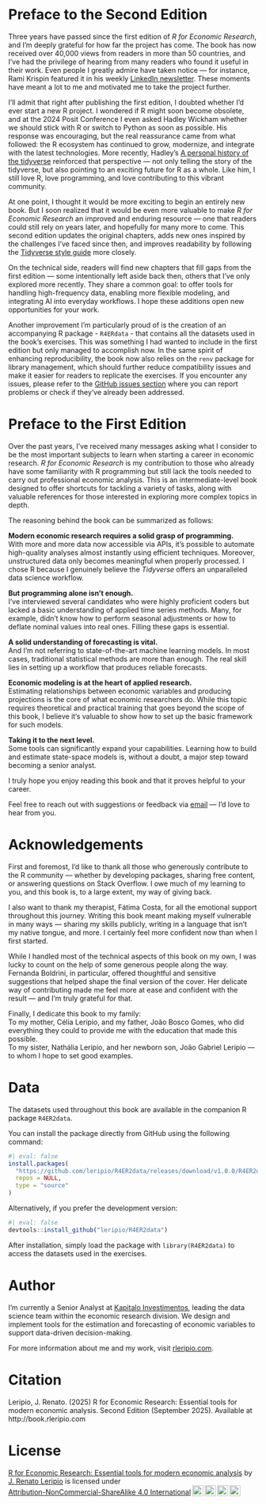 # Preface to the Second Edition {.unnumbered}

Three years have passed since the first edition of *R for Economic Research*, and I'm deeply grateful for how far the project has come. The book has now received over 40,000 views from readers in more than 50 countries, and I've had the privilege of hearing from many readers who found it useful in their work. Even people I greatly admire have taken notice — for instance, Rami Krispin featured it in his weekly [LinkedIn newsletter](https://www.linkedin.com/pulse/snowflake-ai-toolkit-project-r-economic-research-new-rami-krispin-8gvzc/?trackingId=lSgduHCqR1yhw9oHQKI1KA%3D%3D). These moments have meant a lot to me and motivated me to take the project further.

I'll admit that right after publishing the first edition, I doubted whether I'd ever start a new R project. I wondered if R might soon become obsolete, and at the 2024 Posit Conference I even asked Hadley Wickham whether we should stick with R or switch to Python as soon as possible. His response was encouraging, but the real reassurance came from what followed: the R ecosystem has continued to grow, modernize, and integrate with the latest technologies. More recently, Hadley's [A personal history of the tidyverse](https://hadley.github.io/25-tidyverse-history/) reinforced that perspective — not only telling the story of the tidyverse, but also pointing to an exciting future for R as a whole. Like him, I still love R, love programming, and love contributing to this vibrant community.

At one point, I thought it would be more exciting to begin an entirely new book. But I soon realized that it would be even more valuable to make *R for Economic Research* an improved and enduring resource — one that readers could still rely on years later, and hopefully for many more to come. This second edition updates the original chapters, adds new ones inspired by the challenges I've faced since then, and improves readability by following the [Tidyverse style guide](https://style.tidyverse.org/) more closely.

On the technical side, readers will find new chapters that fill gaps from the first edition — some intentionally left aside back then, others that I've only explored more recently. They share a common goal: to offer tools for handling high-frequency data, enabling more flexible modeling, and integrating AI into everyday workflows. I hope these additions open new opportunities for your work.

Another improvement I'm particularly proud of is the creation of an accompanying R package - `R4ERdata` - that contains all the datasets used in the book's exercises. This was something I had wanted to include in the first edition but only managed to accomplish now. In the same spirit of enhancing reproducibility, the book now also relies on the `renv` package for library management, which should further reduce compatibility issues and make it easier for readers to replicate the exercises. If you encounter any issues, please refer to the [GitHub issues section](https://github.com/leripio/R4ER2e/issues) where you can report problems or check if they've already been addressed.

# Preface to the First Edition {.unnumbered}

Over the past years, I've received many messages asking what I consider to be the most important subjects to learn when starting a career in economic research. *R for Economic Research* is my contribution to those who already have some familiarity with R programming but still lack the tools needed to carry out professional economic analysis. This is an intermediate-level book designed to offer shortcuts for tackling a variety of tasks, along with valuable references for those interested in exploring more complex topics in depth.

The reasoning behind the book can be summarized as follows:

**Modern economic research requires a solid grasp of programming.**  
With more and more data now accessible via APIs, it's possible to automate high-quality analyses almost instantly using efficient techniques. Moreover, unstructured data only becomes meaningful when properly processed. I chose R because I genuinely believe the *Tidyverse* offers an unparalleled data science workflow.

**But programming alone isn't enough.**  
I've interviewed several candidates who were highly proficient coders but lacked a basic understanding of applied time series methods. Many, for example, didn't know how to perform seasonal adjustments or how to deflate nominal values into real ones. Filling these gaps is essential.

**A solid understanding of forecasting is vital.**  
And I'm not referring to state-of-the-art machine learning models. In most cases, traditional statistical methods are more than enough. The real skill lies in setting up a workflow that produces reliable forecasts.

**Economic modeling is at the heart of applied research.**  
Estimating relationships between economic variables and producing projections is the core of what economic researchers do. While this topic requires theoretical and practical training that goes beyond the scope of this book, I believe it's valuable to show how to set up the basic framework for such models.

**Taking it to the next level.**  
Some tools can significantly expand your capabilities. Learning how to build and estimate state-space models is, without a doubt, a major step toward becoming a senior analyst.

I truly hope you enjoy reading this book and that it proves helpful to your career.

Feel free to reach out with suggestions or feedback via [email](mailto:leripiorenato@gmail.com) — I'd love to hear from you.

# Acknowledgements {.unnumbered}

First and foremost, I'd like to thank all those who generously contribute to the R community — whether by developing packages, sharing free content, or answering questions on Stack Overflow. I owe much of my learning to you, and this book is, to a large extent, my way of giving back.

I also want to thank my therapist, Fátima Costa, for all the emotional support throughout this journey. Writing this book meant making myself vulnerable in many ways — sharing my skills publicly, writing in a language that isn't my native tongue, and more. I certainly feel more confident now than when I first started.

While I handled most of the technical aspects of this book on my own, I was lucky to count on the help of some generous people along the way. Fernanda Boldrini, in particular, offered thoughtful and sensitive suggestions that helped shape the final version of the cover. Her delicate way of contributing made me feel more at ease and confident with the result — and I'm truly grateful for that.

Finally, I dedicate this book to my family:  
To my mother, Célia Leripio, and my father, João Bosco Gomes, who did everything they could to provide me with the education that made this possible.  
To my sister, Nathália Leripio, and her newborn son, João Gabriel Leripio — to whom I hope to set good examples.

# Data {.unnumbered}

The datasets used throughout this book are available in the companion R package `R4ER2data`.

You can install the package directly from GitHub using the following command:

```r
#| eval: false
install.packages(
  "https://github.com/leripio/R4ER2data/releases/download/v1.0.0/R4ER2data_1.0.0.tar.gz",
  repos = NULL,
  type = "source"
)
```

Alternatively, if you prefer the development version:

```r
#| eval: false
devtools::install_github("leripio/R4ER2data")
```

After installation, simply load the package with `library(R4ER2data)` to access the datasets used in the exercises.

# Author {.unnumbered}

I'm currently a Senior Analyst at [Kapitalo Investimentos](https://www.kapitalo.com.br/), leading the data science team within the economic research division. We design and implement tools for the estimation and forecasting of economic variables to support data-driven decision-making.

For more information about me and my work, visit [rleripio.com](http://www.rleripio.com).

# Citation {.unnumbered}

Leripio, J. Renato. (2025) R for Economic Research: Essential tools for modern economic analysis. Second Edition (September 2025). Available at http://book.rleripio.com

# License {.unnumbered}

<p xmlns:cc="http://creativecommons.org/ns#" xmlns:dct="http://purl.org/dc/terms/">

<a property="dct:title" rel="cc:attributionURL" href="http://book.rleripio.com">R for Economic Research: Essential tools for modern economic analysis</a> by <a rel="cc:attributionURL dct:creator" property="cc:attributionName" href="http://www.rleripio.com">J. Renato Leripio</a> is licensed under <a href="http://creativecommons.org/licenses/by-nc-sa/4.0/?ref=chooser-v1" target="_blank" rel="license noopener noreferrer" style="display:inline-block;">Attribution-NonCommercial-ShareAlike 4.0 International<img src="https://mirrors.creativecommons.org/presskit/icons/cc.svg?ref=chooser-v1" style="height:22px!important;margin-left:3px;vertical-align:text-bottom;"/><img src="https://mirrors.creativecommons.org/presskit/icons/by.svg?ref=chooser-v1" style="height:22px!important;margin-left:3px;vertical-align:text-bottom;"/><img src="https://mirrors.creativecommons.org/presskit/icons/nc.svg?ref=chooser-v1" style="height:22px!important;margin-left:3px;vertical-align:text-bottom;"/><img src="https://mirrors.creativecommons.org/presskit/icons/sa.svg?ref=chooser-v1" style="height:22px!important;margin-left:3px;vertical-align:text-bottom;"/></a>

</p>
